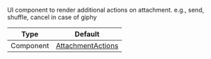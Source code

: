 UI component to render additional actions on attachment. e.g., send, shuffle, cancel in case of giphy

| Type | Default |
| - | - |
| Component | [AttachmentActions](https://github.com/GetStream/stream-chat-react-native/blob/master/src/components/Attachment/AttachmentActions.tsx) |

